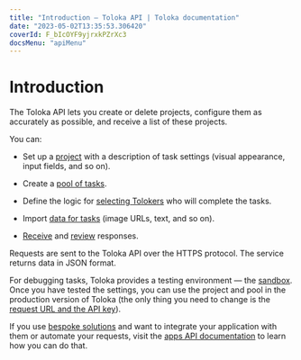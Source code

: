 ```yaml
---
title: "Introduction — Toloka API | Toloka documentation"
date: "2023-05-02T13:35:53.306420"
coverId: F_bIcOYF9yjrxkPZrXc3
docsMenu: "apiMenu"
---
```



# Introduction

The Toloka API lets you create or delete projects, configure them as accurately as possible, and receive a list of these projects.

You can:

- Set up a [project](https://toloka.ai/docs/api/api-reference/#tag--project) with a description of task settings (visual appearance, input fields, and so on).

- Create a [pool of tasks](https://toloka.ai/docs/api/api-reference/#tag--pool).

- Define the logic for [selecting Tolokers](/docs/api/my_users) who will complete the tasks.

- Import [data for tasks](https://toloka.ai/docs/api/api-reference/#tag--task) (image URLs, text, and so on).

- [Receive](https://toloka.ai/docs/api/api-reference/#get-/assignments) and [review](https://toloka.ai/docs/api/api-reference/#patch-/assignments/-id-) responses.

Requests are sent to the Toloka API over the HTTPS protocol. The service returns data in JSON format.

For debugging tasks, Toloka provides a testing environment — the [sandbox](https://sandbox.toloka.yandex.ru). Once you have tested the settings, you can use the project and pool in the production version of Toloka (the only thing you need to change is the [request URL and the API key](https://toloka.ai/docs/api/api-reference/#overview--accessing-the-api)).

<Note mode="note" title="Note">

If you use [bespoke solutions](https://toloka.ai/pricing) and want to integrate your application with them or automate your requests, visit the [apps API documentation](https://toloka.ai/docs/api/apps-reference/) to learn how you can do that.

</Note>

<GlobalCommunity/>

<SocialMedia/>